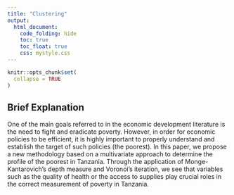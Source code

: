```yaml
---
title: "Clustering"
output:
  html_document: 
    code_folding: hide
    toc: true
    toc_float: true
    css: mystyle.css
---
```


```r
knitr::opts_chunk$set(
  collapse = TRUE
)
```

## Brief Explanation 

One of the main goals referred to in the economic development literature is the need to fight and eradicate poverty. However, in order for economic policies to be efficient, it is highly important to properly understand and establish the target of such policies (the poorest). In this paper, we propose a new methodology based on a multivariate approach to determine the profile of the poorest in Tanzania. Through the application of Monge-Kantarovich’s depth measure and Voronoi’s iteration, we see that variables such as the quality of health or the access to supplies play crucial roles in the correct
measurement of poverty in Tanzania.
